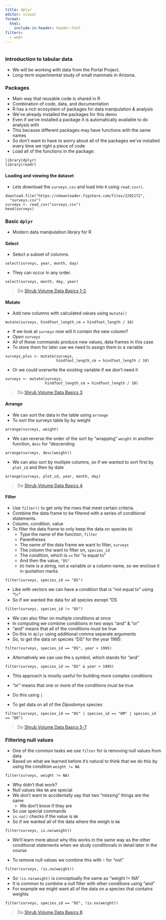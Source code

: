 ```yaml
---
title: dplyr
editor: visual
format:
  html:
    include-in-header: header.html
filters:
  - webr
---
```


```r
```

<html>

```{=html}
<script type="module">

//=== WebR setup ===

import { WebR } from 'https://webr.r-wasm.org/latest/webr.mjs'; 
globalThis.webR = new WebR(); 
await globalThis.webR.init(); 
globalThis.webRCodeShelter = await new globalThis.webR.Shelter();
await globalThis.webR.installPackages(['dplyr', 'readr'])

</script>
```
</html>

### Introduction to tabular data

-   We will be working with data from the Portal Project.
-   Long-term experimental study of small mammals in Arizona.

### Packages

-   Main way that reusable code is shared in R
-   Combination of code, data, and documentation
-   R has a rich ecosystem of packages for data manipulation & analysis
-   We've already installed the packages for this demo
-   Even if we've installed a package it is automatically available to do analysis with
-   This because different packages may have functions with the same names
-   So don't want to have to worry about all of the packages we've installed every time we right a piece of code
-   Load all of the functions in the package:

```webr
library(dplyr)
library(readr)
```

#### Loading and viewing the dataset

-   Lets download the `surveys.csv` and load into `R` using `read.csv()`.

```webr
download.file("https://ndownloader.figshare.com/files/2292172",
  "surveys.csv")
surveys <- read_csv("surveys.csv")
head(surveys)
```

### Basic `dplyr`

-   Modern data manipulation library for R

#### Select

-   Select a subset of columns.

```webr
select(surveys, year, month, day)
```

-   They can occur in any order.

```webr
select(surveys, month, day, year)
```

> Do [Shrub Volume Data Basics 1-2](%7B%7B%20site.baseurl%20%7D%7D/exercises/Dplyr-shrub-volume-data-basics-R).

#### Mutate

-   Add new columns with calculated values using `mutate()`

```webr
mutate(surveys, hindfoot_length_cm = hindfoot_length / 10)
```

-   If we look at `surveys` now will it contain the new column?
-   *Open `surveys`*
-   All of these commands produce new values, data frames in this case
-   To store them for later use we need to assign them to a variable

```webr
surveys_plus <- mutate(surveys,
                       hindfoot_length_cm = hindfoot_length / 10)
```

-   Or we could overwrite the existing variable if we don't need it

```webr
surveys <- mutate(surveys,
                  hindfoot_length_cm = hindfoot_length / 10)
```

> Do [Shrub Volume Data Basics 3](%7B%7B%20site.baseurl%20%7D%7D/exercises/Dplyr-shrub-volume-data-basics-R).

#### Arrange

-   We can sort the data in the table using `arrange`
-   To sort the surveys table by by weight

```webr
arrange(surveys, weight)
```

-   We can reverse the order of the sort by "wrapping" `weight` in another function, `desc` for "descending

```webr
arrange(surveys, desc(weight))
```

-   We can also sort by multiple columns, so if we wanted to sort first by `plot_id` and then by date

```webr
arrange(surveys, plot_id, year, month, day)
```

> Do [Shrub Volume Data Basics 4](%7B%7B%20site.baseurl%20%7D%7D/exercises/Dplyr-shrub-volume-data-basics-R).

#### Filter

-   Use `filter()` to get only the rows that meet certain criteria.
-   Combine the data frame to be filtered with a series of conditional statements.
-   Column, condition, value
-   To filter the data frame to only keep the data on species `DS`
    -   Type the name of the function, `filter`
    -   Parentheses
    -   The name of the data frame we want to filter, `surveys`
    -   The column the want to filter on, `species_id`
    -   The condition, which is `==` for "is equal to"
    -   And then the value, `"DS"`
    -   `DS` here is a string, not a variable or a column name, so we enclose it in quotation marks

```webr
filter(surveys, species_id == "DS")
```

-   Like with vectors we can have a condition that is "not equal to" using "!="
-   So if we wanted the data for all species except "DS

```webr
filter(surveys, species_id != "DS")
```

-   We can also filter on multiple conditions at once
-   In computing we combine conditions in two ways "and" & "or"
-   "and" means that all of the conditions must be true
-   Do this in `dplyr` using additional comma separate arguments
-   So, to get the data on species "DS" for the year 1995:

```webr
filter(surveys, species_id == "DS", year > 1995)
```

-   Alternatively we can use the `&` symbol, which stands for "and"

```webr
filter(surveys, species_id == "DS" & year > 1995)
```

-   This approach is mostly useful for building more complex conditions

-   "or" means that one or more of the conditions must be true

-   Do this using `|`

-   To get data on all of the *Dipodomys* species

```webr
filter(surveys, species_id == "DS" | species_id == "DM" | species_id == "DO")
```

> Do [Shrub Volume Data Basics 5-7](%7B%7B%20site.baseurl%20%7D%7D/exercises/Dplyr-shrub-volume-data-basics-R).

### Filtering null values

-   One of the common tasks we use `filter` for is removing null values from data
-   Based on what we learned before it's natural to think that we do this by using the condition `weight != NA`

```webr
filter(surveys, weight != NA)
```

-   Why didn't that work?
-   Null values like `NA` are special
-   We don't want to accidentally say that two "missing" things are the same
    -   We don't know if they are
-   So use special commands
-   `is.na()` checks if the value is `NA`
-   So if we wanted all of the data where the weigh is `NA`

```webr
filter(surveys, is.na(weight))
```

-   We'll learn more about why this works in the same way as the other conditional statements when we study conditionals in detail later in the course

-   To remove null values we combine this with `!` for "not"

```webr
filter(surveys, !is.na(weight))
```

-   So `!is.na(weight)` is conceptually the same as "weight != NA"
-   It is common to combine a null filter with other conditions using "and"
-   For example we might want all of the data on a species that contains weights

```webr
filter(surveys, species_id == "DS", !is.na(weight))
```

> Do [Shrub Volume Data Basics 8](%7B%7B%20site.baseurl%20%7D%7D/exercises/Dplyr-shrub-volume-data-basics-R).
